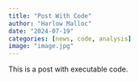 ```yaml
---
title: "Post With Code"
author: "Harlow Malloc"
date: "2024-07-19"
categories: [news, code, analysis]
image: "image.jpg"
---
```


This is a post with executable code.

